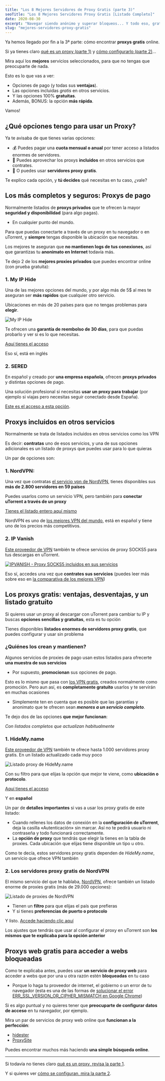 ```yaml
---
title: "Los 8 Mejores Servidores de Proxy Gratis (parte 3)"
seoTitle: "Los 8 Mejores Servidores Proxy Gratis [Listado Completo]"
date: 2020-08-30
excerpt: "Navegar siendo anónimo y superar bloqueos... Y todo eso, gratis. Mira todas las opciones que tienes para usar un proxy sin pagar"
slug: "mejores-servidores-proxy-gratis"
---
```


Ya hemos llegado por fin a la 3ª parte: cómo encontrar **proxys gratis** online.

Si ya tienes claro [qué es un proxy (parte 1)](/guias/que-es-proxy) y [cómo configurarlo (parte 2)](/guias/como-usar-proxy)...

Mira aquí los **mejores** servicios seleccionados, para que no tengas que preocuparte de nada.

Esto es lo que vas a ver:

- Opciones de pago (y todas sus **ventajas**).
- Las opciones incluidas _gratis_ en otros servicios.
- Y las opciones 100% **gratuitas**.
- Además, BONUS: la opción **más rápida**.

Vamos!

## ¿Qué opciones tengo para usar un Proxy?

Ya te avisaba de que tienes varias opciones:

- 💰 Puedes pagar una **cuota mensual o anual** por tener acceso a listados enormes de servidores.
- 🚗 Puedes aprovechar los proxys **incluidos** en otros servicios que contrates.
- 🎁 O puedes usar **servidores proxy gratis**.

Te explico cada opción, y **tú decides** qué necesitas en tu caso, ¿vale?

## Los más completos y seguros: Proxys de pago

Normalmente listados de **proxys privados** que te ofrecen la mayor **seguridad y disponibilidad** (para algo pagas).

- En cualquier punto del mundo.

Para que puedas conectarte a través de un proxy en tu navegador o en uTorrent, y **siempre** tengas disponible la ubicación que necesitas.

Los mejores te aseguran que **no mantienen logs de tus conexiones**, así que garantizas tu **anonimato en Internet** todavía más.

Te dejo 2 de los **mejores proxies privados** que puedes encontrar online (con prueba gratuita):

### 1. My IP Hide

Una de las mejores opciones del mundo, y por algo más de 5\$ al mes te aseguran ser **más rapidos** que cualquier otro servicio.

Ubicaciones en más de 20 países para que no tengas problemas para **elegir**.

![My IP Hide](_proxy-server1.jpg)

Te ofrecen una **garantía de reembolso de 30 días**, para que puedas probarlo y ver si es lo que necesitas.

[Aquí tienes el acceso](https://myiphide.com/)

Eso sí, está en inglés

### 2. SERED

En español y creado por **una empresa española**, ofrecen **proxys privados** y distintas opciones de pago.

Una solución profesional si necesitas **usar un proxy para trabajar** (por ejemplo si viajas pero necesitas seguir conectado desde España).

[Este es el acceso a esta opción](https://sered.net/proxy-privado).

## Proxys incluidos en otros servicios

Normalmente se trata de listados incluidos en otros servicios como los VPN

Es decir: **contratas** uno de esos servicios, y una de sus opciones adicionales es un listado de proxys que puedes usar para lo que quieras

Un par de opciones son:

### 1. NordVPN:

Una vez que contratas [el servicio vpn de NordVPN](https://go.nordvpn.net/aff_c?offer_id=15&aff_id=46155&url_id=902), tienes disponibles sus **más de 2.800 servidores en 59 países**

Puedes usarlos como un servicio VPN, pero también para **conectar uTorrent a través de un proxy**

[Tienes el listado entero aquí mismo](https://nordvpn.com/es/servers/)

NordVPN es uno de [los mejores VPN del mundo](/), está en español y tiene uno de los precios más competitivos.

### 2. IP Vanish

[Este proveedor de VPN](https://comousarutorrent.com/ipva) también te ofrece servicios de proxy SOCKS5 para tus descargas en uTorrent.

[![IPVANISH - Proxy SOCKS5 incluidos en sus servicios](_proxy-server2.jpg)](https://www.ipvanish.com/?a_bid=48f95966&a_aid=facil)

Eso sí, accedes una vez que **contrates sus servicios** (puedes leer más sobre eso en [la comparativa de los mejores VPN](/))

## Los proxys gratis: ventajas, desventajas, y un listado gratuito

Si quieres usar un proxy al descargar con uTorrent para cambiar tu IP y buscas **opciones sencillas y gratuitas**, esta es tu opción

Tienes disponibles **listados enormes de servidores proxy gratis**, que puedes configurar y usar sin problema

### ¿Quiénes los crean y mantienen?

Algunos servicios de proxies de pago usan estos listados para ofrecerte **una muestra de sus servicios**

- Por supuesto, **promocionan** sus opciones de pago.

Esto es lo mismo que pasa con [los VPN gratis](/guias/vpn-gratis), creados normalmente como promoción. Pero aun así, es **completamente gratuito** usarlos y te servirán en muchas ocasiones

- Simplemente ten en cuenta que es posible que las garantías y anonimato que te ofrecen sean **_menores a un servicio completo_**.

Te dejo dos de las opciones **que mejor funcionan**:

_Con listados completos que actualizan habitualmente_

### 1. HideMy.name

[Este proveedor de VPN](https://hidemy.name/#5f57a8c7dd77e) también te ofrece hasta 1.000 servidores proxy gratis. En un listado actualizado cada muy poco

![Listado proxy de HideMy.name](_proxy-server3.jpg)

Con su filtro para que elijas la opción que mejor te viene, como **ubicación o protocolo**.

[Aquí tienes el acceso](https://hidemy.name/es/proxy-list/)

Y en **español**

Un par de **detalles importantes** si vas a usar los proxy gratis de este listado:

- Cuando rellenes los datos de conexión en la **configuración de uTorrent**, deja la casilla «Autenticación» sin marcar. Así no te pedirá usuario ni contraseña y todo funcionará correctamente.
- La **opción de proxy** que tendrás que elegir la tienes en la tabla de proxies. Cada ubicación que elijas tiene disponible un tipo u otro.

Como te decía, estos servidores proxy gratis dependen de _HideMy.name_, un servicio que ofrece VPN también

### 2. Los servidores proxy gratis de NordVPN

El mismo servicio del que te hablaba, [NordVPN](https://go.nordvpn.net/aff_c?offer_id=15&aff_id=46155&url_id=902), ofrece también un listado enorme de proxies gratis (más de 29.000 opciones):

![Listado de proxies de NordVPN](_proxy-server4.jpg)

- Tienen un **filtro** para que elijas el país que prefieras
- Y si tienes **preferencias de puerto o protocolo**

Y listo. [Accede haciendo clic aquí](https://comousarutorrent.com/nvpn-proxies-gratis)

Los ajustes que tendrás que usar al configurar el proxy en uTorrent son **los mismos que te explicaba para la opción anterior**

## Proxys web gratis para acceder a webs bloqueadas

Como te explicaba antes, puedes usar **un servicio de proxy web** para acceder a webs que por una u otra razón estén **bloqueadas** en tu caso

- Porque lo haga tu proveedor de internet, el gobierno o un error de tu navegador (esta es una de las formas de [solucionar el error ERR_SSL_VERSION_OR_CIPHER_MISMATCH en Google Chrome](https://comousarutorrent.com/solucionar-err_ssl_version_or_cipher_mismatch/))

Si es algo puntual y no quieres tener que **preocuparte de configurar datos de acceso** en tu navegador, por ejemplo.

Mira un par de servicios de proxy web online que **funcionan a la perfección**:

- [hidester](https://hidester.com/es/proxy/)
- [ProxySite](https://www.proxysite.com/es/)

Puedes encontrar muchos más haciendo **una simple búsqueda online**.

---

Si todavía no tienes claro [qué es un proxy, revisa la parte 1](/guias/que-es-proxy/).

Y si quieres ver [cómo se configuran, mira la parte 2](/guias/como-usar-proxy/).
